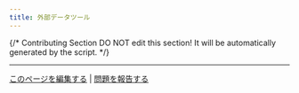 ```yaml
---
title: 外部データツール
---
```


{/*
Contributing Section
DO NOT edit this section!
It will be automatically generated by the script.
*/}

---

[このページを編集する](https://github.com/langgenius/dify-docs/edit/main/ja-jp/guides/extension/api-based-extension/dtatsru.mdx) | [問題を報告する](https://github.com/langgenius/dify-docs/issues/new?template=docs.yml)

